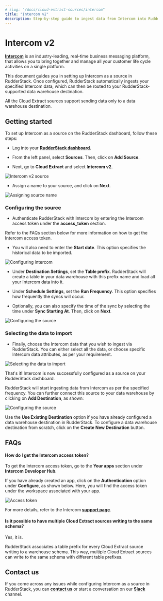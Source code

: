 ```yaml
---
# slug: "/docs/cloud-extract-sources/intercom"
title: "Intercom v2"
description: Step-by-step guide to ingest data from Intercom into RudderStack.
---
```


# Intercom v2

[**Intercom**](https://www.intercom.com/) is an industry-leading, real-time business messaging platform, that allows you to bring together and manage all your customer life cycle activities on a single platform.

This document guides you in setting up Intercom as a source in RudderStack. Once configured, RudderStack automatically ingests your specified Intercom data, which can then be routed to your RudderStack-supported data warehouse destination.

<div class="warningBlock">

All the Cloud Extract sources support sending data only to a data warehouse destination.
</div>

## Getting started

To set up Intercom as a source on the RudderStack dashboard, follow these steps:

- Log into your [**RudderStack dashboard**](https://app.rudderstack.com/).

- From the left panel, select **Sources**. Then, click on **Add Source**.

- Next, go to **Cloud Extract** and select **Intercom v2**.

<img src="../../assets/cloud-extract-sources/singer-intercom-1.png" alt="Intercom v2 source" />

- Assign a name to your source, and click on **Next**.

<img src="../../assets/cloud-extract-sources/singer-intercom-2.png" alt="Assigning source name" />

### Configuring the source

- Authenticate RudderStack with Intercom by entering the Intercom access token under the **access_token** section.

<div class="infoBlock">

Refer to the FAQs section below for more information on how to get the Intercom access token.
</div>

- You will also need to enter the **Start date**. This option specifies the historical data to be imported.

<img src="../../assets/cloud-extract-sources/singer-intercom-3.png" alt="Configuring Intercom" />

- Under **Destination Settings**, set the **Table prefix**. RudderStack will create a table in your data warehouse with this prefix name and load all your Intercom data into it.

- Under **Schedule Settings**, set the **Run Frequency**. This option specifies how frequently the syncs will occur.

- Optionally, you can also specify the time of the sync by selecting the time under **Sync Starting At**. Then, click on **Next**.

<img src="../../assets/cloud-extract-sources/singer-intercom-4.png" alt="Configuring the source" />

### Selecting the data to import

- Finally, choose the Intercom data that you wish to ingest via RudderStack. You can either select all the data, or choose specific Intercom data attributes, as per your requirement.

<img src="../../assets/cloud-extract-sources/singer-intercom-5.png" alt="Selecting the data to import" />

That's it! Intercom is now successfully configured as a source on your RudderStack dashboard.

RudderStack will start ingesting data from Intercom as per the specified frequency. You can further connect this source to your data warehouse by clicking on **Add Destination**, as shown:

<img src="../../assets/cloud-extract-sources/singer-intercom-6.png" alt="Configuring the source" />

<div class="successBlock">

  Use the <strong>Use Existing Destination</strong> option if you have already configured a data warehouse destination in RudderStack. To configure a data warehouse destination from scratch, click on the <strong>Create New Destination</strong> button.
</div>

## FAQs

#### How do I get the Intercom access token?

To get the Intercom access token, go to the **Your apps** section under **Intercom Developer Hub**. 

If you have already created an app, click on the **Authentication** option under **Configure**, as shown below. Here, you will find the access token under the workspace associated with your app.

<img src="../../assets/cloud-extract-sources/singer-intercom-7.png" alt="Access token" />

For more details, refer to the Intercom [**support page**](https://help-desk-migration.com/help/get-intercom-api-access-token/).

#### Is it possible to have multiple Cloud Extract sources writing to the same schema?

Yes, it is.

RudderStack associates a table prefix for every Cloud Extract source writing to a warehouse schema. This way, multiple Cloud Extract sources can write to the same schema with different table prefixes.

## Contact us

If you come across any issues while configuring Intercom as a source in RudderStack, you can [**contact us**](mailto:%20docs@rudderstack.com) or start a conversation on our [**Slack**](https://rudderstack.com/join-rudderstack-slack-community) channel.
